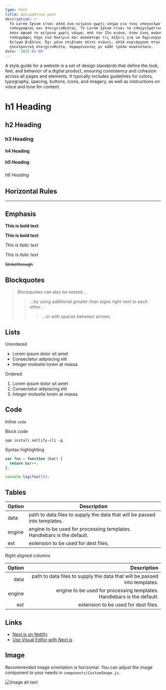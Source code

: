 ```yaml
---
type: Post
title: Δοκιμαστικό post
description: >-
  Το Lorem Ipsum είναι απλά ένα κείμενο χωρίς νόημα για τους επαγγελματίες της
  τυπογραφίας και στοιχειοθεσίας. Το Lorem Ipsum είναι το επαγγελματικό πρότυπο
  όσον αφορά το κείμενο χωρίς νόημα, από τον 15ο αιώνα, όταν ένας ανώνυμος
  τυπογράφος πήρε ένα δοκίμιο και ανακάτεψε τις λέξεις για να δημιουργήσει ένα
  δείγμα βιβλίου. Όχι μόνο επιβίωσε πέντε αιώνες, αλλά κυριάρχησε στην
  ηλεκτρονική στοιχειοθεσία, παραμένοντας με κάθε τρόπο αναλλοίωτο.
date: '2025-01-06'
---
```

A style guide for a website is a set of design standards that define the look, feel, and behavior of a digital product, ensuring consistency and cohesion across all pages and elements. It typically includes guidelines for colors, typography, spacing, buttons, icons, and imagery, as well as instructions on voice and tone for content.

# h1 Heading

## h2 Heading

### h3 Heading

#### h4 Heading

##### h5 Heading

###### h6 Heading

## Horizontal Rules

***

## Emphasis

**This is bold text**

**This is bold text**

*This is italic text*

*This is italic text*

~~Strikethrough~~

## Blockquotes

> Blockquotes can also be nested...
>
> > ...by using additional greater-than signs right next to each other...
> >
> > > ...or with spaces between arrows.

## Lists

Unordered

*   Lorem ipsum dolor sit amet
*   Consectetur adipiscing elit
*   Integer molestie lorem at massa

Ordered

1.  Lorem ipsum dolor sit amet
2.  Consectetur adipiscing elit
3.  Integer molestie lorem at massa

## Code

Inline `code`

Block code

```
npm install netlify-cli -g
```

Syntax highlighting

```js
var foo = function (bar) {
  return bar++;
};

console.log(foo(5));
```

## Tables

| Option | Description                                                               |
| ------ | ------------------------------------------------------------------------- |
| data   | path to data files to supply the data that will be passed into templates. |
| engine | engine to be used for processing templates. Handlebars is the default.    |
| ext    | extension to be used for dest files.                                      |

Right aligned columns

| Option |                                                               Description |
| -----: | ------------------------------------------------------------------------: |
|   data | path to data files to supply the data that will be passed into templates. |
| engine |    engine to be used for processing templates. Handlebars is the default. |
|    ext |                                      extension to be used for dest files. |

## Links

*   [Next.js on Netlify](https://docs.netlify.com/frameworks/next-js/overview/)
*   [Use Visual Editor with Next.js](https://docs.netlify.com/visual-editor/frameworks/next/)

## Image

Recommended image orientation is horizontal. You can adjust the image component to your needs in `components/CustomImage.js`.

![Image alt text](/images/random-image.jpeg "Image Title")
